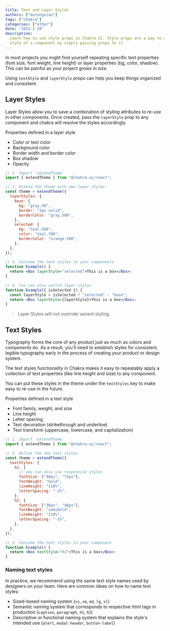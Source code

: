 ```yaml
---
title: Text and Layer Styles
authors: ["mutongxiao"]
tags: ["chakra"]
categories: ["other"]
date: "2022-2-28"
description:
  Learn how to use style props in Chakra UI. Style props are a way to alter the
  style of a component by simply passing props to it
---
```


In most projects you might find yourself repeating specific text properties
(font size, font weight, line height) or layer properties (bg, color, shadow).
This can be painful as your project grows in size.

Using `textStyle` and `layerStyle` props can help you keep things organized and
consistent.

## Layer Styles

Layer Styles allow you to save a combination of styling attributes to re-use in
other components. Once created, pass the `layerStyle` prop to any component and
chakra will resolve the styles accordingly.

Properties defined in a layer style

- Color or text color
- Background color
- Border width and border color
- Box shadow
- Opacity

```jsx live=false
// 1. Import `extendTheme`
import { extendTheme } from "@chakra-ui/react";

// 2. Extend the theme with new layer styles
const theme = extendTheme({
  layerStyles: {
    base: {
      bg: "gray.50",
      border: "2px solid",
      borderColor: "gray.500",
    },
    selected: {
      bg: "teal.500",
      color: "teal.700",
      borderColor: "orange.500",
    },
  },
});

// 3. Consume the text styles in your components
function Example() {
  return <Box layerStyle="selected">This is a box</Box>;
}

// 4. You can also switch layer styles
function Example({ isSelected }) {
  const layerStyle = isSelected ? "selected" : "base";
  return <Box layerStyle={layerStyle}>This is a box</Box>;
}
```

> Layer Styles will not override variant styling.

## Text Styles

Typography forms the core of any product just as much as colors and components
do. As a result, you'll need to establish styles for consistent, legible
typography early in the process of creating your product or design system.

The text styles functionality in Chakra makes it easy to repeatably apply a
collection of text properties (like line height and size) to any component.

You can put these styles in the theme under the `textStyles` key to make easy to
re-use in the future.

Properties defined in a text style

- Font family, weight, and size
- Line height
- Letter spacing
- Text decoration (strikethrough and underline)
- Text transform (uppercase, lowercase, and capitalization)

```jsx live=false
// 1. Import `extendTheme`
import { extendTheme } from "@chakra-ui/react";

// 2. Define the new text styles
const theme = extendTheme({
  textStyles: {
    h1: {
      // you can also use responsive styles
      fontSize: ["48px", "72px"],
      fontWeight: "bold",
      lineHeight: "110%",
      letterSpacing: "-2%",
    },
    h2: {
      fontSize: ["36px", "48px"],
      fontWeight: "semibold",
      lineHeight: "110%",
      letterSpacing: "-1%",
    },
  },
});

// 3. Consume the text styles in your component
function Example() {
  return <Box textStyle="h1">This is a box</Box>;
}
```

### Naming text styles

In practice, we recommend using the same text style names used by designers on
your team. Here are common ideas on how to name text styles:

- Sized-based naming system (`xs`, `sm`, `md`, `lg`, `xl`)
- Semantic naming system that corresponds to respective html tags in production
  (`caption`, `paragraph`, `h1`, `h2`)
- Descriptive or functional naming system that explains the style's intended use
  (`alert`, `modal-header`, `button-label`)
